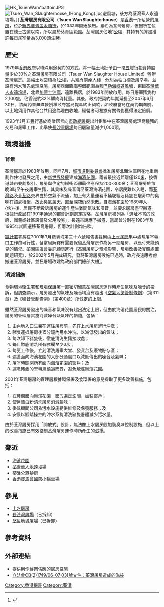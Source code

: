 {{Coord|22.3595|114.1141|type:landmark_region:HK|display=title}}
[[File:HK_TsuenWanAbattoir.JPG|thumb]]
[[File:Tsuen_Wan_Slaughterhouse_(Hong_Kong).jpg|thumb]]避風塘，後方為荃灣華人永遠墳場。]]
'''荃灣屠房有限公司'''（'''Tsuen Wan Slaughterhouse'''）是[[香港|香港]]一所私營的[[屠房|屠房]]，位於[[新界|新界]][[葵青區|葵青區]][[永順街|永順街]]，於1983年開始啟用。雖名為荃灣屠房，但因所在位置在德士古道以南，所以屬於葵青區範圍。荃灣屠房佔地1[[公頃|公頃]]，其持有的牌照准許每日屠宰量為3,000頭[[豬|生豬]]。

==歷史==
1979年[[香港殖民地時期#香港政府|香港政府]]以特殊用途契約的方式，將一幅土地批予由一間[[五豐行|五豐行]]投資持股量少於30%之荃灣屠房有限公司（Tsuen Wan Slaughter House Limited）營辦荃灣屠房。這幅土地面積為1[[公頃|公頃]]，共建有兩座大樓，分別為牲口欄及屠宰場，並設有污水預先處理設施，屠房西面臨海整個範圍為[[藍巴勒海峽|藍巴勒海峽]][[避風塘|避風塘]]，東臨[[荃灣華人永遠墳場|荃灣華人永遠墳場]]，北靠[[加德士|加德士]][[油庫|油庫]]，遠離民居，於1983年開放啟用，每日屠宰豬隻約2,100隻，佔香港約32%鮮肉消耗量。其後，政府把契約年期延長至2047年6月30日，該契約並無條款授權政府當局提早終止契約，如政府當局在契約期滿前，以土地須用作其他公共用途為理由收地，經營者可根據有關條例獲得法定賠償。

1993年2月五豐行基於商業因素向[[市政總署|市政總署]]提出計劃集中在荃灣屠房處理燒種豬的交易和屠宰工作，此舉使[[長沙灣屠場|長沙灣屠場]]每日屠豬量減少1,000頭。

==環境滋擾==
===背景===
荃灣屠房於1983年啟用，同年7月，[[城市規劃委員會|城市規劃委員會]]批准屠房北面油庫所在地重新劃作住宅發展之用，由[[新世界發展|新世界發展]]建成[[海濱花園_(住宅)|海濱花園]]。兩者最接近距離僅120[[米_(單位)|米]]，按香港城市規劃指引，屠房與住宅的緩衝距離最少應保持200-300米；荃灣屠房於每晚8時至午夜屠宰生豬，其臭味及噪音傳至荃灣海濱花園，令居民難以入睡，而[[荃灣路|荃灣路]]及[[青荃路|青荃路]]交界由於空氣不流通，加上有大量運豬車輛駛經及豬隻在屠房中的臭味在該處積聚，故此臭氣薰天，直至深夜仍然未散。自海濱花園於1989年入-{伙}-後，居民不斷投訴屠房的運作產生難聞氣味和噪音，並要求屠房盡早搬遷。根據[[行政局|行政局]]在1991年通過的都會計劃選定策略，荃灣屠房被列為「選址不當的政府、團體或社區設備及公用設施」，長遠來說應予搬遷，當局曾分別在1988年及1995年試圖遷移荃灣屠房，但兩次計劃均告吹。

[[審計署|審計署]]署長在2001年3月發表的第三十六號報告書提到由[[上水屠房|上水屠房]]集中處理屠宰牲口工作的可行性，但當局解釋有需要保留荃灣屠房作為另一間屠房，以應付未能預見的情況。[[荃灣區議會|荃灣區議會]]委託顧問進行《荃灣屠房之環境影響、環境改善及實體處置問題研究》，於2002年5月完成研究，發現荃灣屠房設施已過時，政府長遠應考慮搬遷荃灣屠房，並把屠場改建為政府部門總部大樓<small><ref>{{cite web |language=zh-hk |url=http://www.legco.gov.hk/yr03-04/chinese/panels/fseh/papers/fe1028cb2-154-04-c.pdf |title=立法會CB(2)154/03-04(04)號文件：荃灣屠房造成的滋擾 |publisher=[[香港立法會|''legco.gov.hk'']] |date=2003-10-28 |accessdate=2010-02-23 |archive-date=2020-09-26 |archive-url=https://web.archive.org/web/20200926055427/https://www.legco.gov.hk/yr03-04/chinese/panels/fseh/papers/fe1028cb2-154-04-c.pdf |dead-url=no }}</ref></small>。

===消減措施===
[[食物環境衛生署|食物環境衛生署]]和[[環境保護署|環境保護署]]一直密切留意荃灣屠房運作時產生氣味及噪音的投訴，但調查顯示，屠房發出的氣味及噪音均沒有超出《[[空氣污染管制條例|空氣污染管制條例]]》（第311章）及《[[噪音管制條例|噪音管制條例]]》（第400章）所規定的上限。

雖然荃灣屠房發出的噪音和氣味沒有超出法定上限，但由於海濱花園居民的關注，屠房的管理層實施消減噪音及氣味的措施，包括：

# 由[[內地|內地]]入口生豬在運往屠房前，先在[[上水屠房|上水屠房]]進行沖洗；
# 豬隻運抵屠房後15分鐘內用水沖洗，以減低發出的氣味；
# 每次卸下豬隻後，徹底清洗生豬接收處；
# 每日徹底清洗所有豬欄至少8次；
# 每更工作後，立刻清洗屠宰大堂、發貨台及廢物貯存區；
# 遮蓋面向海濱花園的大部分通風口以減低傳出的噪音及氣味；
# 屠宰時關閉所有面向海濱花園的窗戶；及
# 運載豬隻的車輛須繞道而行，避免駛經海濱花園。

2001年荃灣屠房的管理層根據環保署及食環署的意見採取了更多改善措施，包括：

# 在豬欄面向海濱花園一面的選定空間，加裝窗戶；
# 使用漂白粉清洗屠房消減氣味；
# 委託顧問公司為污水設施提供維修及保養服務；及
# 安裝以腳踏操控的沖水系統清洗豬隻屠體減少污水量。

由於荃灣屠房採用「開放式」設計，無法像上水屠房般加裝臭味控制設施，但以上的改善措施已有效控制荃灣屠房運作時所產生的滋擾。

==鄰近==
* [[海濱花園_(住宅)|海濱花園]]
* [[荃灣華人永遠墳場|荃灣華人永遠墳場]]
* [[葵涌公眾殮房|葵涌公眾殮房]]
* [[香港賽馬會國際小輪車場|香港賽馬會國際小輪車場]]

==參見==
*[[上水屠房|上水屠房]]
*[[長沙灣屠場|長沙灣屠場]]（已拆卸）
*[[堅尼地城屠場|堅尼地城屠場]]（已拆卸）

==參考資料==
{{reflist}}

==外部連結==
* [http://www.aud.gov.hk/pdf_c/c36ch02.pdf 提供用作鮮肉供應的屠房設施] {{Wayback|url=http://www.aud.gov.hk/pdf_c/c36ch02.pdf |date=20201214235544 }}
* [http://www.legco.gov.hk/yr06-07/chinese/panels/fseh/papers/fe0508cb2-1749-3-c.pdf 立法會CB(2)1749/06-07(03)號文件：荃灣屠房造成的滋擾] {{Wayback|url=http://www.legco.gov.hk/yr06-07/chinese/panels/fseh/papers/fe0508cb2-1749-3-c.pdf |date=20200926065616 }}

[[Category:香港屠房|Category:香港屠房]]
[[Category:葵涌|Category:葵涌]]